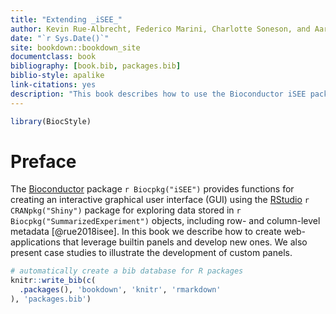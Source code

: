 ```yaml
--- 
title: "Extending _iSEE_"
author: Kevin Rue-Albrecht, Federico Marini, Charlotte Soneson, and Aaron Lun
date: "`r Sys.Date()`"
site: bookdown::bookdown_site
documentclass: book
bibliography: [book.bib, packages.bib]
biblio-style: apalike
link-citations: yes
description: "This book describes how to use the Bioconductor iSEE package to create web-applications for exploring data stored in SummarizedExperiment objects."
---
```


```r
library(BiocStyle)
```

# Preface {-}

The [Bioconductor](https://bioconductor.org/) package `r Biocpkg("iSEE")` provides functions for creating an interactive graphical user interface (GUI) using the [RStudio](https://rstudio.com/) `r CRANpkg("Shiny")` package for exploring data stored in `r Biocpkg("SummarizedExperiment")` objects, including row- and column-level metadata [@rue2018isee].
In this book we describe how to create web-applications that leverage builtin panels and develop new ones.
We also present case studies to illustrate the development of custom panels.

```r
# automatically create a bib database for R packages
knitr::write_bib(c(
  .packages(), 'bookdown', 'knitr', 'rmarkdown'
), 'packages.bib')
```
